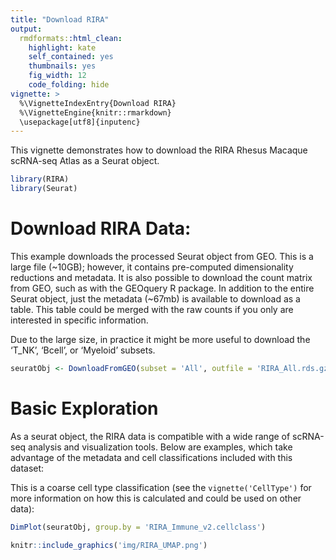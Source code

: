 ```yaml
---
title: "Download RIRA"
output:
  rmdformats::html_clean:
    highlight: kate
    self_contained: yes
    thumbnails: yes
    fig_width: 12
    code_folding: hide
vignette: >
  %\VignetteIndexEntry{Download RIRA}
  %\VignetteEngine{knitr::rmarkdown}
  \usepackage[utf8]{inputenc}
---
```


This vignette demonstrates how to download the RIRA Rhesus Macaque scRNA-seq Atlas as a Seurat object.

```r

library(RIRA)
library(Seurat)

```

# Download RIRA Data:

This example downloads the processed Seurat object from GEO. This is a large file (~10GB); however, it contains pre-computed dimensionality reductions and metadata.
It is also possible to download the count matrix from GEO, such as with the GEOquery R package. In addition to the entire Seurat object, just the metadata (~67mb) is available to download as a table. This table could be merged with the raw counts if you only are interested in specific information.

Due to the large size, in practice it might be more useful to download the 'T_NK', 'Bcell', or 'Myeloid' subsets.

```r
seuratObj <- DownloadFromGEO(subset = 'All', outfile = 'RIRA_All.rds.gz')
```
# Basic Exploration

As a seurat object, the RIRA data is compatible with a wide range of scRNA-seq analysis and visualization tools. Below are examples, which take advantage of the metadata and cell classifications included with this dataset:

This is a coarse cell type classification (see the `vignette('CellType')` for more information on how this is calculated and could be used on other data):
```r
DimPlot(seuratObj, group.by = 'RIRA_Immune_v2.cellclass')

```

```r
knitr::include_graphics('img/RIRA_UMAP.png')
```

